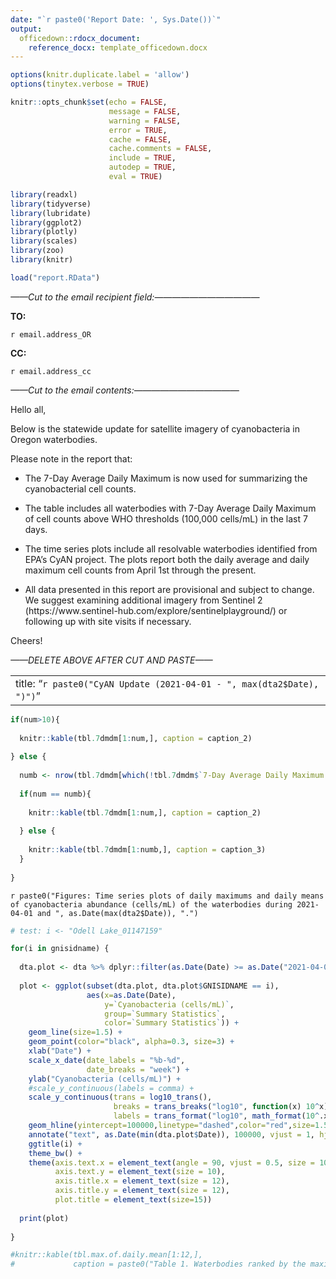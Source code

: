 ```yaml
---
date: "`r paste0('Report Date: ', Sys.Date())`"
output: 
  officedown::rdocx_document:
    reference_docx: template_officedown.docx
---
```


```r
options(knitr.duplicate.label = 'allow')
options(tinytex.verbose = TRUE)

knitr::opts_chunk$set(echo = FALSE,
                      message = FALSE,
                      warning = FALSE,
                      error = TRUE,
                      cache = FALSE,
                      cache.comments = FALSE,
                      include = TRUE,
                      autodep = TRUE,
                      eval = TRUE)

library(readxl)
library(tidyverse)
library(lubridate)
library(ggplot2)
library(plotly)
library(scales)
library(zoo)
library(knitr)

load("report.RData")

```

*------Cut to the email recipient field:------------------------------------*

**TO:**

`r email.address_OR`

**CC:**

`r email.address_cc`

*------Cut to the email contents:------------------------------------*

Hello all,

Below is the statewide update for satellite imagery of cyanobacteria in Oregon waterbodies.  

Please note in the report that:

*   The 7-Day Average Daily Maximum is now used for summarizing the cyanobacterial cell counts.       

*   The table includes all waterbodies with 7-Day Average Daily Maximum of cell counts above WHO thresholds (100,000 cells/mL) in the last 7 days.        

*   The time series plots include all resolvable waterbodies identified from EPA’s CyAN project. The plots report both the daily average and daily maximum cell counts from April 1st through the present.       

*	All data presented in this report are provisional and subject to change. We suggest examining additional imagery from Sentinel 2 (https://www.sentinel-hub.com/explore/sentinelplayground/) or following up with site visits if necessary.       

Cheers!

*------DELETE ABOVE AFTER CUT AND PASTE------*

---
title: "`r paste0("CyAN Update (2021-04-01 - ", max(dta2$Date), ")")`"
---

<!---BLOCK_LANDSCAPE_START--->

```r

if(num>10){
  
  knitr::kable(tbl.7dmdm[1:num,], caption = caption_2)
  
} else {
  
  numb <- nrow(tbl.7dmdm[which(!tbl.7dmdm$`7-Day Average Daily Maximum (cells/mL)` == "Non-detect"),])
  
  if(num == numb){
    
    knitr::kable(tbl.7dmdm[1:num,], caption = caption_2)
    
  } else {
    
    knitr::kable(tbl.7dmdm[1:numb,], caption = caption_3)
  }
  
}

```

`r paste0("Figures: Time series plots of daily maximums and daily means of cyanobacteria abundance (cells/mL) of the waterbodies during 2021-04-01 and ", as.Date(max(dta2$Date)), ".")`

```r

# test: i <- "Odell Lake_01147159"

for(i in gnisidname) {
  
  dta.plot <- dta %>% dplyr::filter(as.Date(Date) >= as.Date("2021-04-01"))
  
  plot <- ggplot(subset(dta.plot, dta.plot$GNISIDNAME == i),
                 aes(x=as.Date(Date), 
                     y=`Cyanobacteria (cells/mL)`,
                     group=`Summary Statistics`,
                     color=`Summary Statistics`)) +
    geom_line(size=1.5) +
    geom_point(color="black", alpha=0.3, size=3) +
    xlab("Date") +
    scale_x_date(date_labels = "%b-%d",
                 date_breaks = "week") +
    ylab("Cyanobacteria (cells/mL)") +
    #scale_y_continuous(labels = comma) +
    scale_y_continuous(trans = log10_trans(),
                       breaks = trans_breaks("log10", function(x) 10^x),
                       labels = trans_format("log10", math_format(10^.x))) +
    geom_hline(yintercept=100000,linetype="dashed",color="red",size=1.5) +
    annotate("text", as.Date(min(dta.plot$Date)), 100000, vjust = 1, hjust = 0,  label = "WHO Guideline") +
    ggtitle(i) +
    theme_bw() +
    theme(axis.text.x = element_text(angle = 90, vjust = 0.5, size = 10),
          axis.text.y = element_text(size = 10),
          axis.title.x = element_text(size = 12),
          axis.title.y = element_text(size = 12),
          plot.title = element_text(size=15))
  
  print(plot)
  
}

```

<!---BLOCK_LANDSCAPE_STOP--->

```r
#knitr::kable(tbl.max.of.daily.mean[1:12,],
#             caption = paste0("Table 1. Waterbodies ranked by the maximum daily mean of cyanobacteria abundance (cells/mL) that are above the WHO guideline (100,000 cells/mL) for cyanobacteria in recreational freshwater during the 7 days from ", as.Date(max(dta2$Date))-7, " to ",max(dta2$Date), ". The basin names and the dates associated with the maximum daily means are shown in the table."))
```
